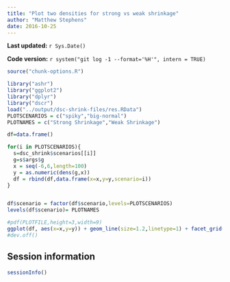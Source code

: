 ```yaml
---
title: "Plot two densities for strong vs weak shrinkage"
author: "Matthew Stephens"
date: 2016-10-25
---
```


**Last updated:** `r Sys.Date()`

**Code version:** `r system("git log -1 --format='%H'", intern = TRUE)`

```r
source("chunk-options.R")
```

```r
library("ashr")
library("ggplot2")
library("dplyr")
library("dscr")
load("../output/dsc-shrink-files/res.RData")
PLOTSCENARIOS = c("spiky","big-normal")
PLOTNAMES = c("Strong Shrinkage","Weak Shrinkage")

df=data.frame()

for(i in PLOTSCENARIOS){
  s=dsc_shrink$scenarios[[i]]
  g=s$args$g
  x = seq(-6,6,length=100)
  y = as.numeric(dens(g,x))
  df = rbind(df,data.frame(x=x,y=y,scenario=i))
}


df$scenario = factor(df$scenario,levels=PLOTSCENARIOS)
levels(df$scenario)= PLOTNAMES
```


```r
#pdf(PLOTFILE,height=3,width=9)
ggplot(df, aes(x=x,y=y)) + geom_line(size=1.2,linetype=1) + facet_grid(.~scenario) + ylab("density")
#dev.off()
```


## Session information

```r
sessionInfo()
```

